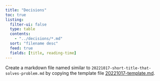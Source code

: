 ```yaml
---
title: "Decisions"
toc: true
listing:
  filter-ui: false
  type: table
  contents:
    - "../decisions/*.md"
  sort: "filename desc"
  feed: true
  fields: [title, reading-time]
---
```


Create a markdown file named similar to `20221017-short-title-that-solves-problem.md` by copying the template file [20221017-template.md](decisions/20221017-template.md). 